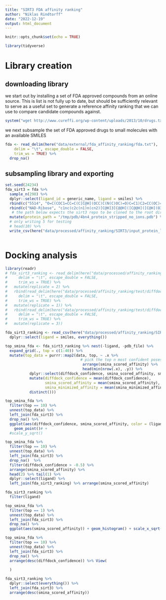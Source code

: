 ```yaml
---
title: "SIRT3 FDA affinity ranking"
author: "Niklas Rindtorff"
date: "2022-12-19"
output: html_document
---
```


```r
knitr::opts_chunk$set(echo = TRUE)
```


```r
library(tidyverse)
```


# Library creation

## downloading library
we start out by installing a set of FDA approved compounds from an online source. This is list is not fully up to date, but should be sufficiently relevant to serve as a useful set to generate a reference affinity ranking that we can use to compare candidate compounds against. 

```r
system("wget http://www.cureffi.org/wp-content/uploads/2013/10/drugs.txt; mv drugs.txt data/external/fda_affinity_ranking/fda.txt")
```
we next subsample the set of FDA approved drugs to small molecules with an available SMILES

```r
fda <- read_delim(here("data/external/fda_affinity_ranking/fda.txt"), 
    delim = "\t", escape_double = FALSE, 
    trim_ws = TRUE) %>% 
  drop_na()
```
## subsampling library and exporting

```r
set.seed(24234)
fda_sirt3 = fda %>% 
  sample_n(298) %>%
  dplyr::select(ligand_id = generic_name, ligand = smiles) %>%
  rbind(c("5514", "O=C(COC1=CC=C(C[C@H](OCC)C(N(C)OC)=O)C=C1)C2=CC(OC)=CC=C2"), .) %>% 
  rbind(c("NAD-Ribose", "c1nc(c2c(n1)n(cn2)[C@H]3[C@@H]([C@@H]([C@H](O3)COP(=O)(O)OP(=O)(O)OC[C@@H]4[C@H]([C@H]([C@H](O4)O)O)O)O)O)N"), .) %>% 
   # the path below expects the sirt3 repo to be cloned to the root dir
  mutate(protein_path = "/tmp/pdb/4bn4_protein_stripped_no_ions.pdb") %>%
  # only writing 5 for testing
  # head(10) %>%
  write_csv(here("data/processed/affinity_ranking/SIRT3/input_protein_ligand.csv"))
  
```

# Docking analysis 

```r
library(readr)
# fda_sirt3_ranking <- read_delim(here("data/processed/affinity_ranking/test/diffdock_221222 SIRT3-5/df_diffdock_results.tsv"), 
#     delim = "\t", escape_double = FALSE, 
#     trim_ws = TRUE) %>% 
#   mutate(replicate = 2) %>% 
#   rbind(read_delim(here("data/processed/affinity_ranking/test/diffdock_221220 SIRT3-5/df_diffdock_results.tsv"), 
#     delim = "\t", escape_double = FALSE, 
#     trim_ws = TRUE) %>% 
#   mutate(replicate = 1)) %>% 
#   rbind(read_delim(here("data/processed/affinity_ranking/test/diffdock_221222 SIRT3-10-ADPRibose/df_diffdock_results.tsv"), 
#     delim = "\t", escape_double = FALSE, 
#     trim_ws = TRUE) %>% 
#   mutate(replicate = 3))

fda_sirt3_ranking <- read_csv(here("data/processed/affinity_ranking/SIRT3/diffdock_221223 SIRT3-FDA300/results.csv")) %>% 
  dplyr::select(ligand = smiles, everything())
```

```r
top_smina_fda <- fda_sirt3_ranking %>% nest(-ligand, -pdb_file) %>% 
  expand_grid(., top = c(1:40)) %>%
  mutate(top_data = purrr::map2(data, top, ~ .x %>% 
                                  # pick the top n most confident poses
                                   arrange(smina_scored_affinity) %>% 
                                   head(min(nrow(.x), .y)) %>%
           dplyr::select(diffdock_confidence, smina_scored_affinity, smina_minimized_affinity) %>%
           mutate(diffdock_confidence = mean(diffdock_confidence),
                  smina_scored_affinity = mean(smina_scored_affinity),
                  smina_minimized_affinity = mean(smina_minimized_affinity)) %>% 
           distinct())) 

```


```r
top_smina_fda %>% 
  filter(top == 10) %>% 
  unnest(top_data) %>%
  left_join(fda_sirt3) %>% 
  drop_na() %>%
  ggplot(aes(diffdock_confidence, smina_scored_affinity, color = (ligand_id %in% c("NAD-Ribose", "5514")))) + 
    geom_point()# + 
  #scale_y_sqrt()
```

```r
top_smina_fda %>% 
  filter(top == 10) %>% 
  unnest(top_data) %>%
  left_join(fda_sirt3) %>% 
  drop_na()  %>% 
  filter(diffdock_confidence > -0.5) %>% 
  arrange(smina_scored_affinity) %>% 
  head(2) %>% tail(1) %>%
  dplyr::select(ligand) %>%
  left_join(fda_sirt3_ranking) %>% arrange(smina_scored_affinity)
```


```r
fda_sirt3_ranking %>% 
  filter(ligand)
```


```r
top_smina_fda %>% 
  filter(top == 1) %>% 
  unnest(top_data) %>%
  left_join(fda_sirt3) %>% 
  drop_na() %>% 
  ggplot(aes(smina_scored_affinity)) + geom_histogram() + scale_x_sqrt()
```


```r
top_smina_fda %>% 
  filter(top == 10) %>% 
  unnest(top_data) %>%
  left_join(fda_sirt3) %>% 
  drop_na() %>%
  arrange(desc(diffdock_confidence)) %>% View(
    
  )
```


```r
fda_sirt3_ranking %>% 
  dplyr::select(everything()) %>%
  left_join(fda_sirt3) %>% 
  arrange(desc(smina_scored_affinity))
```

```r

```

